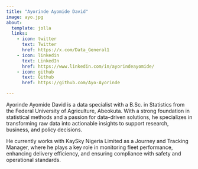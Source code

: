 ```yaml
---
title: "Ayorinde Ayomide David"
image: ayo.jpg
about:
  template: jolla
  links:
    - icon: twitter
      text: Twitter
      href: https://x.com/Data_General1
    - icon: linkedin
      text: LinkedIn
      href: https://www.linkedin.com/in/ayorindeayomide/
    - icon: github
      text: Github
      href: https://github.com/Ayo-Ayorinde

---
```


Ayorinde Ayomide David is a data specialist with a B.Sc. in Statistics from the Federal University of Agriculture, Abeokuta. With a strong foundation in statistical methods and a passion for data-driven solutions, he specializes in transforming raw data into actionable insights to support research, business, and policy decisions.

He currently works with KaySky Nigeria Limited as a Journey and Tracking Manager, where he plays a key role in monitoring fleet performance, enhancing delivery efficiency, and ensuring compliance with safety and operational standards.